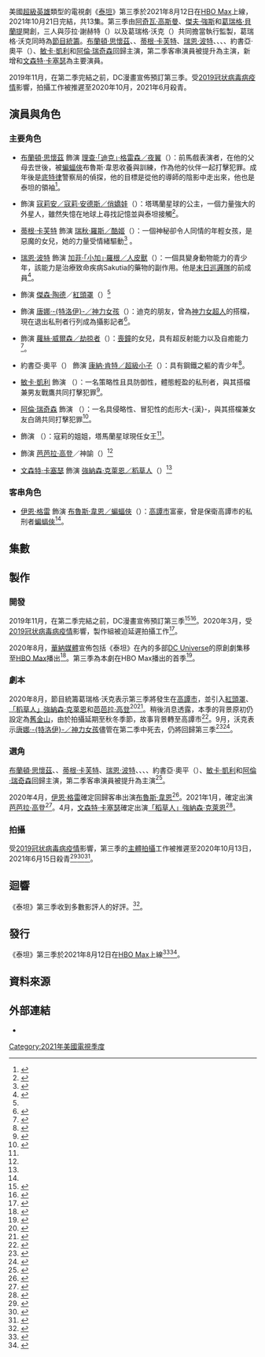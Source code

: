 {{noteTA
|G1=Movie
|G2=Show
|G3=TV
|G4=美國漫畫
|T=zh:泰坦 (第三季);zh-cn:泰坦 (第三季);zh-tw:泰坦 (第三季);zh-hk:悍將聯盟 (第三季);
|1=zh:泰坦;zh-cn:泰坦;zh-tw:泰坦;zh-hk:悍將聯盟;
|2=zh:星火;zh-cn:星火;zh-tw:俏嬌娃;zh-hk:星火;
|3=zh:渡鴉;zh-cn:渡鸦;zh-tw:酷姬;zh-hk:渡鴉;
|4=zh:野獸男孩;zh-cn:野兽小子;zh-tw:人皮獸;zh-hk:野獸男孩;
}}
{{Infobox television season
 | season_name   = 《泰坦》
 | season_number = 3
 | eng_name      = {{lang|en|''Titans'' (Season 3)}}
 | bgcolour      = #A9252A
 | image         = Titans season 3 poster.jpg
 | caption       = 宣傳海報
 | starring      = {{Plainlist|
* [[布蘭頓·思懷茲|布蘭頓·思懷茲]]
* {{le|安娜·迪奧普|Anna Diop}}
* [[蒂根·卡芙特|蒂根·卡芙特]]
* [[瑞恩·波特|瑞恩·波特]]
* {{le|克蘭·華特斯|Curran Walters}}
* {{le|康娜·萊斯里|Conor Leslie}}
* {{le|雀兒喜·張|Chelsea Zhang}}
* 約書亞·奧平（{{lang|en|Joshua Orpin}}）
* [[敏卡·凱利|敏卡·凱利]]
* [[阿倫·瑞奇森|阿倫·瑞奇森]]
* {{le|達瑪莉絲·路易斯|Damaris Lewis}}
* {{le|莎凡娜·魏爾奇|Savannah Welch}}
* [[文森特·卡塞瑟|文森特·卡塞瑟]]
}}
 | country       = {{US}}
 | network       = [[HBO_Max|HBO Max]]
 | first_aired   = {{Start date|2021|8|12}}
 | last_aired    = {{End date|2021|10|21}}
 | num_episodes  = 13
 | prev_series   = [[泰坦_(第二季)|第二季]]
 | next_series   = 
 | episode_list  = [[泰坦集數列表|泰坦集數列表]]
}}

美國[[超級英雄|超級英雄]]類型的電視劇《[[泰坦_(電視劇)|泰坦]]》第三季於2021年8月12日在[[HBO_Max|HBO Max]]上線，2021年10月21日完結，共13集。第三季由[[阿奇瓦·高斯曼|阿奇瓦·高斯曼]]、[[傑夫·強斯|傑夫·強斯]]和[[葛瑞格·貝蘭提|葛瑞格·貝蘭提]]開創，三人與莎拉·謝赫特（{{lang|en|Sarah Schechter}}）以及葛瑞格·沃克（{{lang|en|Greg Walker}}）共同擔當執行監製，葛瑞格·沃克同時為[[節目統籌|節目統籌]]。[[布蘭頓·思懷茲|布蘭頓·思懷茲]]、{{le|安娜·迪奧普|Anna Diop}}、[[蒂根·卡芙特|蒂根·卡芙特]]、[[瑞恩·波特|瑞恩·波特]]、{{le|克蘭·華特斯|Curran Walters}}、{{le|康娜·萊斯里|Conor Leslie}}、{{le|雀兒喜·張|Chelsea Zhang}}、約書亞·奧平（{{lang|en|Joshua Orpin}}）、[[敏卡·凱利|敏卡·凱利]]和[[阿倫·瑞奇森|阿倫·瑞奇森]]回歸主演，第二季客串演員{{le|達瑪莉絲·路易斯|Damaris Lewis}}被提升為主演，新增{{le|莎凡娜·魏爾奇|Savannah Welch}}和[[文森特·卡塞瑟|文森特·卡塞瑟]]為主要演員。

2019年11月，在第二季完結之前，DC漫畫宣佈預訂第三季。受[[2019冠状病毒病疫情|2019冠状病毒病疫情]]影響，拍攝工作被推遲至2020年10月，2021年6月殺青。

== 演員與角色 ==
=== 主要角色 ===
* [[布蘭頓·思懷茲|布蘭頓·思懷茲]] 飾演 [[迪克·格雷森|理查·「迪克」·格雷森／夜翼]]（{{lang|en|Dick Grayson / Nightwing}}）：前馬戲表演者，在他的父母去世後，被[[蝙蝠俠|蝙蝠俠]]布魯斯·韋恩收養與訓練，作為他的伙伴一起打擊犯罪。成年後是[[底特律|底特律]]警察局的偵探，他的目標是從他的導師的陰影中走出來，他也是泰坦的領袖<ref name="Robin">{{cite web |url=http://deadline.com/2017/12/titans-brenton-thwaites-robin-dc-superhero-series-fphoto-1202218594/ |title='Titans': Brenton Thwaites As Robin In DC Superhero Series – First-Look Photo |last=Petski |first=Denise |website=[[Deadline_Hollywood|Deadline Hollywood]] |date=2017-12-01 |accessdate=2017-12-04 |language=en |archive-date=2018-06-30 |archive-url=https://web.archive.org/web/20180630161857/https://deadline.com/2017/12/titans-brenton-thwaites-robin-dc-superhero-series-fphoto-1202218594/ |dead-url=no }}</ref>。

* {{le|安娜·迪奧普|Anna Diop}} 飾演 [[俏嬌娃|寇莉安／寇莉·安德斯／俏嬌娃]]（{{lang|en|Koriand'r / Kory Anders / Starfire}}）：塔瑪蘭星球的公主，一個力量強大的外星人，雖然失憶在地球上尋找記憶並與泰坦接觸<ref name="Diop">{{cite web |url=http://deadline.com/2017/08/titans-anna-diop-cast-starfire-live-action-series-dc-digital-service-1202155063/ |title='Titans': Anna Diop Cast As Starfire In Live-Action Series For DC Digital Service |last=Andreeva |first=Nellie |website=Deadline Hollywood |date=2017-08-03 |accessdate=2018-12-19 |language=en |archive-date=2019-03-26 |archive-url=https://web.archive.org/web/20190326044355/https://deadline.com/2017/08/titans-anna-diop-cast-starfire-live-action-series-dc-digital-service-1202155063/ |dead-url=no }}</ref>。

* [[蒂根·卡芙特|蒂根·卡芙特]] 飾演 [[酷姬|瑞秋·羅斯／酷姬]]（{{lang|en|Rachel Roth / Raven}}）：一個神秘卻令人同情的年輕女孩，是惡魔的女兒，她的力量受情緒驅動<ref name="DCBlogPremise">{{cite web |url=https://www.dccomics.com/blog/2018/06/28/introducing-dc-universe-a-first-of-its-kind-digital-subscription-service-designed |title=Introducing DC Universe: A First-of-its-Kind Digital Subscription Service Designed Especially For Fans |last= |first= |date=2018-06-28 |accessdate=2018-07-01 |language=en |publisher=[[DC_Comics|DC Comics]] Blog |archive-date=2019-01-23 |archive-url=https://web.archive.org/web/20190123193412/https://www.dccomics.com/blog/2018/06/28/introducing-dc-universe-a-first-of-its-kind-digital-subscription-service-designed |dead-url=no }}</ref> 。

* [[瑞恩·波特|瑞恩·波特]] 飾演 [[人皮獸|加菲·「小加」·羅根／人皮獸]]（{{lang|en|Garfield "Gar" Logan / Beast Boy}}）：一個具變身動物能力的青少年，該能力是治療致命疾病Sakutia的藥物的副作用。他是[[末日巡邏隊|末日巡邏隊]]的前成員<ref name="Potter">{{cite web |url=http://deadline.com/2017/10/titans-ryan-potter-cast-as-beast-boy-in-dc-live-action-series-digital-service-1202190537/ |title='Titans': Ryan Potter Cast As Beast Boy In Live-Action Series For DC Digital Service |last=Andreeva |first=Nellie |website=Deadline Hollywood |date=2017-10-18 |accessdate=2018-12-19 |language=en |archive-date=2017-10-20 |archive-url=https://web.archive.org/web/20171020185714/http://deadline.com/2017/10/titans-ryan-potter-cast-as-beast-boy-in-dc-live-action-series-digital-service-1202190537/ |dead-url=no }}</ref>。

* {{le|克蘭·華特斯|Curran Walters}} 飾演 [[傑森·托特|傑森·陶德]]／[[紅頭罩|紅頭罩]]（{{lang|en|Jason Todd / Red Hood}}）<ref name="RedHood" />

* {{le|康娜·萊斯里|Conor Leslie}} 飾演 [[唐娜·特洛伊|唐娜·-{特洛伊}-／神力女孩]]（{{lang|en|Donna Troy / Wonder Girl}}）：迪克的朋友，曾為[[神力女超人|神力女超人]]的搭檔，現在退出私刑者行列成為攝影記者<ref name="Leslie">{{cite web|url=http://comicbook.com/dc/2018/06/12/titans-tv-series-donna-troy-wonder-girl-conor-leslie/|title=Looks Like Donna Troy Is Confirmed for ''Titans'' TV Show|last=Ridgely|first=Charlie|website=Comicbook.com|date=2018-06-12|accessdate=2018-12-19|language=en|archive-date=2018-12-13|archive-url=https://web.archive.org/web/20181213213748/https://comicbook.com/dc/2018/06/12/titans-tv-series-donna-troy-wonder-girl-conor-leslie/|dead-url=no}}</ref>。

* {{le|雀兒喜·張|Chelsea Zhang}} 飾演 [[羅絲·威爾森|蘿絲·威爾森／劫掠者]]（{{lang|en|Rose Wilson / Ravager}}）：[[喪鐘_(漫畫)|喪鐘]]的女兒，具有超反射能力以及自癒能力<ref name="Zhang">{{cite web|url=https://revengeofthefans.com/2019/03/19/rtf-exclusive-titans-has-found-their-rose-wilson-daughter-of-deathstroke/|title=RTF Exclusive: ''Titans'' Has Found Their Rose Wilson, Daughter of Deathstroke!|first=Mario-Francisco|last=Robles|website=Revenge of the Fans|date=2019-03-19|accessdate=2019-03-20|language=en-US|archive-date=2019-03-21|archive-url=https://web.archive.org/web/20190321024040/https://revengeofthefans.com/2019/03/19/rtf-exclusive-titans-has-found-their-rose-wilson-daughter-of-deathstroke/|dead-url=no}}</ref>。

* 約書亞·奧平（{{lang|en|Joshua Orpin}}） 飾演 [[康·艾爾|康納·肯特／超級小子]]（{{lang|en|Conner Kent / Superboy}}）：具有鋼鐵之軀的青少年<ref name="Orpin">{{Cite web|url=https://comicbook.com/dc/2019/02/27/titans-has-found-its-superboy/|title=''Titans'' Casts Its Superboy|website=Comicbook.com|first=Russ|last=Burlingame|date=2019-02-27|access-date=2019-02-27|language=en-US|archive-date=2019-02-27|archive-url=https://web.archive.org/web/20190227225950/https://comicbook.com/dc/2019/02/27/titans-has-found-its-superboy/|dead-url=no}}</ref>。

* [[敏卡·凱利|敏卡·凱利]] 飾演 {{le|棠恩·格蘭傑／白鴿|Dawn Granger}}（{{lang|en|Dawn Granger / Dove}}）：一名策略性且具防御性，體態輕盈的私刑者，與其搭檔兼男友戰鷹共同打擊犯罪<ref name="Kelly">{{cite web |url=http://deadline.com/2017/09/titans-minka-kelly-cast-dove-dc-live-action-series-1202163720/ |title=''Titans'': Minka Kelly Cast As Dove In DC Live-Action Series |last=Andreeva |first=Nellie |website=Deadline Hollywood |date=2017-09-07 |accessdate=2018-12-19 |language=en |archive-date=2018-09-23 |archive-url=https://web.archive.org/web/20180923113301/https://deadline.com/2017/09/titans-minka-kelly-cast-dove-dc-live-action-series-1202163720/ |dead-url=no }}</ref>。

* [[阿倫·瑞奇森|阿倫·瑞奇森]] 飾演 {{le|漢克·哈爾／戰鷹|Hank Hall}}（{{lang|en|Hank Hall / Hawk}}）：一名具侵略性、冒犯性的彪形大-{漢}-，與其搭檔兼女友白鴿共同打擊犯罪<ref name="Ritchson">{{cite web |url=http://deadline.com/2017/09/titans-alan-ritchson-hawk-dc-live-action-series-1202163748/ |title=''Titans'': Alan Ritchson Cast As Hawk In DC Live-Action Series |last=Andreeva |first=Nellie |website=Deadline Hollywood |date=2017-09-07 |accessdate=2018-12-19 |language=en |archive-date=2018-10-27 |archive-url=https://web.archive.org/web/20181027144345/https://deadline.com/2017/09/titans-alan-ritchson-hawk-dc-live-action-series-1202163748/ |dead-url=no }}</ref>。

* {{le|達瑪莉絲·路易斯|Damaris Lewis}} 飾演 {{le|熱情娃 (漫畫)|Blackfire (DC Comics)|寇曼德／熱情娃}}（{{lang|en|Komand'r / Blackfire}}）：寇莉的姐姐，塔馬蘭星球現任女王<ref name="LewisS3" />。

* {{le|莎凡娜·魏爾奇|Savannah Welch}} 飾演 [[芭芭拉·高登|芭芭拉·高登]]／神諭（{{lang|en|Barbara Gordon / Oracle}}）<ref name="Barbara" />

* [[文森特·卡塞瑟|文森特·卡塞瑟]] 飾演 [[稻草人_(漫畫)|強納森·克萊恩／稻草人]]（{{lang|en|Dr. Jonathan Crane / Scarecrow}}）<ref name="VincentK" />

=== 客串角色 ===
* [[伊恩·格雷|伊恩·格雷]] 飾演 [[蝙蝠俠|布魯斯·韋恩／蝙蝠俠]]（{{lang|en|Bruce Wayne / Batman}}）：[[高譚市|高譚市]]富豪，曾是保衛高譚市的私刑者[[蝙蝠俠|蝙蝠俠]]<ref name="Bruce" />。

== 集數 ==
{{See also|泰坦集數列表}}
<onlyinclude>{{Episode table |background=#A9252A |overall=5 |season=5 |seasonT=集數 |title=9 |aux1=9 |aux1T=譯名 |director=15 |writer=34 |airdate=15 |prodcode=8 |airdateR=<ref name="Futon" /> |released=y |episodes=
{{Episode list/sublist|泰坦 (第三季)
| EpisodeNumber   = 25
| EpisodeNumber2  = 1
| AltTitle        = {{lang|en|Barbara Gordon}}
| Aux1            = 芭芭拉·高登
| DirectedBy      = 卡羅爾·班克
| WrittenBy       = {{le|理查·哈特姆|Richard Hatem}}＆[[傑夫·強斯|傑夫·強斯]]
| OriginalAirDate = {{Start date|2021|8|12}}
| ProdCode        = T13.22451
| ShortSummary    = 
| RowColor        = on
| LineColor       = A9252A
}}
{{Episode list/sublist|泰坦 (第三季)
| EpisodeNumber   = 26
| EpisodeNumber2  = 2
| AltTitle        = {{lang|en|Red Hood}}
| Aux1            = 紅頭罩
| DirectedBy      = 卡羅爾·班克
| WrittenBy       = 湯姆·帕布斯特
| OriginalAirDate = {{Start date|2021|8|12}}
| ProdCode        = T13.22452
| ShortSummary    = 
| RowColor        = on
| LineColor       = A9252A
}}
{{Episode list/sublist|泰坦 (第三季)
| EpisodeNumber   = 27
| EpisodeNumber2  = 3
| AltTitle        = {{lang|en|Hank & Dove}}
| Aux1            = 漢克與白鴿
| DirectedBy      = {{le|米利森特·謝爾頓|Millicent Shelton}}
| WrittenBy       = {{le|傑米·戈倫伯格|Jamie Gorenberg}}
| OriginalAirDate = {{Start date|2021|8|12}}
| ProdCode        = T13.22453
| ShortSummary    = 
| RowColor        = on
| LineColor       = A9252A
}}
{{Episode list/sublist|泰坦 (第三季)
| EpisodeNumber   = 28
| EpisodeNumber2  = 4
| AltTitle        = {{lang|en|Blackfire}}
| Aux1            = 熱情娃
| DirectedBy      = 米利森特·謝爾頓
| WrittenBy       = 斯蒂芬妮·寇金斯
| OriginalAirDate = {{Start date|2021|8|19}}
| ProdCode        = T13.22454
| ShortSummary    = 
| RowColor        = on
| LineColor       = A9252A
}}
{{Episode list/sublist|泰坦 (第三季)
| EpisodeNumber   = 29
| EpisodeNumber2  = 5
| AltTitle        = {{lang|en|Lazarus}}
| Aux1            = 拉撒路
| DirectedBy      = 鮑里斯·莫斯沃夫斯基
| WrittenBy       = {{le|布萊恩·愛德華·希爾|Bryan Edward Hill}}
| OriginalAirDate = {{Start date|2021|8|26}}
| ProdCode        = T13.22455
| ShortSummary    = 
| RowColor        = on
| LineColor       = A9252A
}}
{{Episode list/sublist|泰坦 (第三季)
| EpisodeNumber   = 30
| EpisodeNumber2  = 6
| AltTitle        = {{lang|en|Lady Vic}}
| Aux1            = 維克夫人
| DirectedBy      = {{le|尼克·戈麥茲|Nick Gomez}}
| WrittenBy       = 普拉蒂·斯利尼瓦桑＆約書亞·利維
| OriginalAirDate = {{Start date|2021|9|2}}
| ProdCode        = T13.22456
| ShortSummary    = 
| RowColor        = on
| LineColor       = A9252A
}}
{{Episode list/sublist|泰坦 (第三季)
| EpisodeNumber   = 31
| EpisodeNumber2  = 7
| AltTitle        = {{lang|en|51%}}
| Aux1            = 51%
| DirectedBy      = 尼克·戈麥茲
| WrittenBy       = 凱特·麥卡錫
| OriginalAirDate = {{Start date|2021|9|9}}
| ProdCode        = T13.22457
| ShortSummary    = 
| RowColor        = on
| LineColor       = A9252A
}}
{{Episode list/sublist|泰坦 (第三季)
| EpisodeNumber   = 32
| EpisodeNumber2  = 8
| AltTitle        = {{lang|en|Home}}
| Aux1            = 家
| DirectedBy      = 拉內爾·斯托瓦爾
| WrittenBy       = 湯姆·帕布斯特
| OriginalAirDate = {{Start date|2021|9|16}}
| ProdCode        = T13.22458
| ShortSummary    = 
| RowColor        = on
| LineColor       = A9252A
}}
{{Episode list/sublist|泰坦 (第三季)
| EpisodeNumber   = 33
| EpisodeNumber2  = 9
| AltTitle        = {{lang|en|Souls}}
| Aux1            = 靈魂
| DirectedBy      = 鮑里斯·莫斯沃夫斯基
| WrittenBy       = 理查·哈特姆
| OriginalAirDate = {{Start date|2021|9|23}}
| ProdCode        = T13.22459
| ShortSummary    = 
| RowColor        = on
| LineColor       = A9252A
}}
{{Episode list/sublist|泰坦 (第三季)
| EpisodeNumber   = 34
| EpisodeNumber2  = 10
| AltTitle        = {{lang|en|Troubled Water}}
| Aux1            = 渾水
| DirectedBy      = 拉內爾·斯托瓦爾
| WrittenBy       = 梅丽莎·布里德斯
| OriginalAirDate = {{Start date|2021|9|30}}
| ProdCode        = T13.22460
| ShortSummary    = 
| RowColor        = on
| LineColor       = A9252A
}}
{{Episode list/sublist|泰坦 (第三季)
| EpisodeNumber   = 35
| EpisodeNumber2  = 11
| AltTitle        = {{lang|en|The Call is Coming from Inside the House}}
| Aux1            = 危險就在屋裡
| DirectedBy      = 卡羅爾·班克
| WrittenBy       = 斯蒂芬妮·寇金斯
| OriginalAirDate = {{Start date|2021|10|7}}
| ProdCode        = T13.22461
| ShortSummary    = 
| RowColor        = on
| LineColor       = A9252A
}}
{{Episode list/sublist|泰坦 (第三季)
| EpisodeNumber   = 36
| EpisodeNumber2  = 12
| AltTitle        = {{lang|en|Prodigal}}
| Aux1            = 浪子
| DirectedBy      = 卡羅爾·班克
| WrittenBy       = 傑米·戈倫伯格&布萊恩·愛德華·希爾
| OriginalAirDate = {{Start date|2021|10|14}}
| ProdCode        = T13.22462
| ShortSummary    = 
| RowColor        = on
| LineColor       = A9252A
}}
{{Episode list/sublist|泰坦 (第三季)
| EpisodeNumber   = 37
| EpisodeNumber2  = 13
| AltTitle        = {{lang|en| 
Purple Rain}}
| Aux1            = 紫雨
| DirectedBy      = [[查德·洛|查德·洛]]
| WrittenBy       = 理查·哈特姆&葛瑞·沃克
| OriginalAirDate = {{Start date|2021|10|21}}
| ProdCode        = T13.22463
| ShortSummary    = 
| RowColor        = on
| LineColor       = A9252A
}}
}}</onlyinclude>

== 製作 ==
=== 開發 ===
2019年11月，在第二季完結之前，DC漫畫宣佈預訂第三季<ref name="Season 3">{{cite web |last1=Freeman |first1=Molly |title=DC's ''Titans'' Season 3 Officially Happening, Will Release 2020 |url=https://screenrant.com/dc-titans-season-3-renewal-2020-release-date/ |website=Screen Rant |date=2019-11-11 |accessdate=2019-11-11 |language=en-US |archive-date=2019-11-11 |archive-url=https://web.archive.org/web/20191111193931/https://screenrant.com/dc-titans-season-3-renewal-2020-release-date/ |dead-url=no }}</ref><ref>{{cite web |last1=Griffin |first1=David |title=DC Universe's ''Titans'' Season 3 Renewal Announcement |url=https://www.ign.com/articles/2019/11/11/dc-universes-titans-season-3-renewal-announcement |website=IGN |date=2019-11-11 |accessdate=2019-11-11 |language=en-US |archive-date=2019-11-11 |archive-url=https://web.archive.org/web/20191111193933/https://www.ign.com/articles/2019/11/11/dc-universes-titans-season-3-renewal-announcement |dead-url=no }}</ref>。2020年3月，受[[2019冠状病毒病疫情|2019冠状病毒病疫情]]影響，製作組被迫延遲拍攝工作<ref name="Pandemic">{{cite web |last1=Mancuso |first1=Vinnie |title=‘Titans’ Season 3: Akiva Goldsman Offers Update on Filming |url=https://collider.com/titans-season-3-update-akiva-goldsman/ |website=[[Collider_(website)|Collider]] |accessdate=2020-07-07 |date=2020-05-17 |language=en-US |archive-date=2020-11-15 |archive-url=https://web.archive.org/web/20201115212740/https://collider.com/titans-season-3-update-akiva-goldsman/ |dead-url=no }}</ref>。

2020年8月，[[華納媒體|華納媒體]]宣佈包括《泰坦》在內的多部[[DC_Universe_(串流媒體)|DC Universe]]的原創劇集移至[[HBO_Max|HBO Max]]播出<ref name="HBOMax">{{cite web |last1=Mitovich |first1=Matt Webb |title=DC Universe Original TV Series Will Be Moving to HBO Max, Says DC CCO |url=https://tvline.com/2020/08/14/dc-universe-original-series-moving-hbo-max-titans/ |website=TV Line |accessdate=2020-08-23 |date=2020-08-14 |language=en-US |archive-date=2020-11-15 |archive-url=https://web.archive.org/web/20201115212618/https://tvline.com/2020/08/14/dc-universe-original-series-moving-hbo-max-titans/ |dead-url=no }}</ref>。第三季為本劇在HBO Max播出的首季<ref name="DCInfinite">{{cite web |last1=Agard |first1=Chancellor |title=DC Universe to become premium comics service as TV originals move to HBO Max |url=https://ew.com/tv/dc-universe-infinite-titans-hbo-max/ |website=[[Entertainment_Weekly|Entertainment Weekly]] |accessdate=2020-09-18 |date=2020-09-18 |language=en-US |archive-date=2020-09-19 |archive-url=https://web.archive.org/web/20200919062215/https://ew.com/tv/dc-universe-infinite-titans-hbo-max/ |dead-url=no }}</ref>。

=== 劇本 ===
2020年8月，節目統籌葛瑞格·沃克表示第三季將發生在[[高譚市|高譚市]]，並引入[[紅頭罩|紅頭罩]]、[[稻草人_(漫畫)|「稻草人」強納森·克萊恩]]和[[芭芭拉·高登|芭芭拉·高登]]<ref name="Season3Character">{{cite web |last1=Lawrence |first1=Gregory |title=‘Titans’ Season 3 Is Adding Barbara Gordon, Scarecrow, and Red Hood |url=https://collider.com/titans-season-3-new-characters-red-hood/ |website=[[Collider_(website)|Collider]] |accessdate=2020-08-22 |date=2020-08-22 |language=en-US |archive-date=2020-11-15 |archive-url=https://web.archive.org/web/20201115212612/https://collider.com/titans-season-3-new-characters-red-hood/ |dead-url=no }}</ref><ref name="RedHood">{{cite web |last1=Mitovich |first1=Matt Webb |title=Titans Season 3 Will Head to Gotham, Add Barbara Gordon and Red Hood |url=https://tvline.com/2020/08/22/titans-season-3-casting-barbara-gordon-scarecrow/ |website=TV Line |accessdate=2020-08-22 |date=2020-08-22 |language=en-US |archive-date=2020-11-15 |archive-url=https://web.archive.org/web/20201115212622/https://tvline.com/2020/08/22/titans-season-3-casting-barbara-gordon-scarecrow/ |dead-url=no }}</ref>。稍後消息透露，本季的背景原初仍設定為[[舊金山|舊金山]]，由於拍攝延期至秋冬季節，故事背景轉至高譚市<ref name="Season3NewDetails">{{cite web |last1=Kaya |first1=Emre |title=Exclusive: New Details About ‘Titans’ Season 3 |url=https://www.thevulcanreporter.com/exclusives/titans-season-3-details-scarecrow-red-hood/ |website=The Vulcan Reporter |accessdate=2020-09-04 |date=2020-09-04 |language=en-US |archive-date=2020-09-16 |archive-url=https://web.archive.org/web/20200916192050/https://www.thevulcanreporter.com/exclusives/titans-season-3-details-scarecrow-red-hood/ |dead-url=no }}</ref>。9月，沃克表示[[唐娜·特洛伊|唐娜·-{特洛伊}-／神力女孩]]儘管在第二季中死去，仍將回歸第三季<ref name="Return">{{cite web |last1=Flook |first1=Ray |title=Titans Season 3: Conor Leslie Set to Return as Donna Troy |url=https://bleedingcool.com/tv/titans-season-3-conor-leslie-set-to-return-as-donna-troy/ |website=Bleeding Cool |accessdate=2020-09-15 |date=2020-09-12 |language=en-US |archive-date=2020-09-16 |archive-url=https://web.archive.org/web/20200916234008/https://bleedingcool.com/tv/titans-season-3-conor-leslie-set-to-return-as-donna-troy/ |dead-url=no }}</ref><ref name="Teaser">{{cite web |last1=Galanis |first1=Evangelia |title=Titans EP Teases a Return for Donna Troy |url=https://www.cbr.com/titans-ep-teases-donna-troy-return/amp/?fbclid=IwAR3sMb8S5WN4NZznWeRg62zpA5WNz5QYjZE2hkFS4K0wpTTaTSvNUmGDUho |website=Comic Book Resources |accessdate=2020-09-15 |date=2020-09-12 |language=en-US |archive-date=2020-09-16 |archive-url=https://web.archive.org/web/20200916224333/https://www.cbr.com/titans-ep-teases-donna-troy-return/amp/?fbclid=IwAR3sMb8S5WN4NZznWeRg62zpA5WNz5QYjZE2hkFS4K0wpTTaTSvNUmGDUho |dead-url=no }}</ref>。

=== 選角 ===
[[布蘭頓·思懷茲|布蘭頓·思懷茲]]、{{le|安娜·迪奧普|Anna Diop}}、[[蒂根·卡芙特|蒂根·卡芙特]]、[[瑞恩·波特|瑞恩·波特]]、{{le|克蘭·華特斯|Curran Walters}}、{{le|康娜·萊斯里|Conor Leslie}}、{{le|雀兒喜·張|Chelsea Zhang}}、約書亞·奧平（{{lang|en|Joshua Orpin}}）、[[敏卡·凱利|敏卡·凱利]]和[[阿倫·瑞奇森|阿倫·瑞奇森]]回歸主演，第二季客串演員{{le|達瑪莉絲·路易斯|Damaris Lewis}}被提升為主演<ref name="LewisS3">{{Cite web|url=https://tvline.com/2019/12/02/titans-season-3-damaris-lewis-series-regular-blackfire/|title=''Titans'' Season 3: Damaris Lewis Promoted to Series Regular as Blackfire|first1=Matt Webb|last1=Mitovich|website=TVLine|date=2019-12-02|accessdate=2019-12-04|language=en-US|archive-date=2020-11-15|archive-url=https://web.archive.org/web/20201115212625/https://tvline.com/2019/12/02/titans-season-3-damaris-lewis-series-regular-blackfire/|dead-url=no}}</ref>。

2020年4月，[[伊恩·格雷|伊恩·格雷]]確定回歸客串出演[[布魯斯·韋恩|布魯斯·韋恩]]<ref name="Bruce">{{cite web |last1=Perine |first1=Aaron |title=Titans: Iain Glen's Bruce Wayne Will Return in Season 3 |url=https://comicbook.com/dc/news/titans-bruce-wayne-iain-glen-will-return-season-three/ |website=Comicbook.com |access-date=2020-10-19 |date=2020-04-04 |language=en-US |archive-date=2020-11-30 |archive-url=https://web.archive.org/web/20201130115702/https://comicbook.com/dc/news/titans-bruce-wayne-iain-glen-will-return-season-three/ |dead-url=no }}</ref>。2021年1月，{{le|莎凡娜·魏爾奇|Savannah Welch}}確定出演[[芭芭拉·高登|芭芭拉·高登]]<ref name ="Barbara">{{Cite web|last=Otterson|first=Joe|last2=Otterson|first2=Joe|date=2021-01-19|title=‘Titans’ Season 3 Casts Savannah Welch as Barbara Gordon (EXCLUSIVE)|url=https://variety.com/2021/tv/news/titans-season-3-barbara-gordon-savannah-welch-1234886752/|access-date=2021-01-19|website=Variety|language=en-US|archive-date=2021-01-19|archive-url=https://web.archive.org/web/20210119191302/https://variety.com/2021/tv/news/titans-season-3-barbara-gordon-savannah-welch-1234886752/|dead-url=no}}</ref>。4月，[[文森特·卡塞瑟|文森特·卡塞瑟]]確定出演[[稻草人_(漫畫)|「稻草人」強納森·克萊恩]]<ref name="VincentK">{{Cite web|date=2021-04-28|title='Mad Men' Alum Vincent Kartheiser to Play Scarecrow on HBO Max's 'Titans'|url=https://www.thewrap.com/titans-scarecrow-vincent-kartheiser/|first=Tim|last=Baysinger|access-date=2021-04-28|website=TheWrap|language=en-US|archive-date=2021-04-30|archive-url=https://web.archive.org/web/20210430123131/https://www.thewrap.com/titans-scarecrow-vincent-kartheiser/|dead-url=no}}</ref>。

=== 拍攝 ===
受[[2019冠状病毒病疫情|2019冠状病毒病疫情]]影響，第三季的[[主體拍攝|主體拍攝]]工作被推遲至2020年10月13日，2021年6月15日殺青<ref name="OctoberFilming">{{cite web |last1=Kaya |first1=Emre |title='Titans' Season 3 Set To Start Production On October 13 |url=https://www.thevulcanreporter.com/news/titans-season-3-production-october-13/ |website=The Vulcan Reporter |access-date=2020-09-12 |date=2020-09-12 |language=en-US |archive-date=2020-10-28 |archive-url=https://web.archive.org/web/20201028164957/https://www.thevulcanreporter.com/news/titans-season-3-production-october-13/ |dead-url=no }}</ref><ref name="DGCProductionDatesOct2020">{{cite web|url=https://www.dgc.ca/assets/Uploads/Hotlist789.pdf|title=DGC Ontario Production List|publisher=Director's Guild of Canada|date=2020-10-07|access-date=2020-10-17|archive-url=https://web.archive.org/web/20201008084025/https://www.dgc.ca/assets/Uploads/Hotlist789.pdf|archive-date=2020-10-08|dead-url=no|language=en-US}}</ref><ref name="FinalFilming">{{cite web |last1=Flook |first1=Ray |title=Titans Season 3: Lycurgo, Leslie & Walters Signal Final Filming Day |url=https://bleedingcool.com/tv/titans-season-3-lycurgo-leslie-walters-signal-final-filming-day/ |website=Bleeding Cool |access-date=2021-06-16 |date=2021-06-15 |language=en-US |archive-date=2021-06-29 |archive-url=https://web.archive.org/web/20210629233327/https://bleedingcool.com/tv/titans-season-3-lycurgo-leslie-walters-signal-final-filming-day/ |dead-url=no }}</ref>。

== 迴響 ==
《泰坦》第三季收到多數影評人的好評。{{RT prose|100|7.9|9|第三季}}<ref name="RTS3">{{Cite rt|id=titans |type=tv |title=泰坦 |season=3 |access-date=2021-08-12|language=en-US}}{{cbignore}}</ref>。

== 發行 ==
《泰坦》第三季於2021年8月12日在[[HBO_Max|HBO Max]]上線<ref name="Season3Pressroom">{{cite press release|url=https://pressroom.warnermedia.com/us/media-release/hbo-max/hbo-hbo-max-summer-2021-programming-overview|title=HBO & HBO Max Summer 2021 Programming Overview|website=WarnerMedia|date=2021-05-21|accessdate=2021-05-21|archive-date=2021-05-21|archive-url=https://web.archive.org/web/20210521194740/https://pressroom.warnermedia.com/us/media-release/hbo-max/hbo-hbo-max-summer-2021-programming-overview|dead-url=no|language=en-US}}</ref><ref name="Season3Release">{{cite web |last1=Outlaw |first1=Kofi |title=Titans Season 3 Official Release Date Revealed |url=https://comicbook.com/dc/news/titans-season-3-release-date-august-12-hbo-max-official/ |website=Comic Book Resources |access-date=2021-06-17 |date=2021-06-17 |language=en-US |archive-date=2021-11-01 |archive-url=https://web.archive.org/web/20211101112429/https://comicbook.com/dc/news/titans-season-3-release-date-august-12-hbo-max-official/ |dead-url=no }}</ref>。

== 資料來源 ==
{{reflist|30em|refs=

<ref name="Futon">{{cite web|url=http://www.thefutoncritic.com/showatch/titans-dc/listings/|title=Shows A-Z - titans on dc|work=[[The_Futon_Critic|The Futon Critic]]|access-date=2021-06-18|language=en-US|archive-date=2019-11-23|archive-url=https://archive.today/20191123223113/http://thefutoncritic.com/showatch/titans-dc/listings/|dead-url=no}}</ref> 

}}

== 外部連結 ==
* {{IMDb episodes|1043813|《泰坦》}}

{{少年泰坦}}

{{DEFAULTSORT:Titans (Season 3)}}
[[Category:2021年美國電視季度|Category:2021年美國電視季度]]